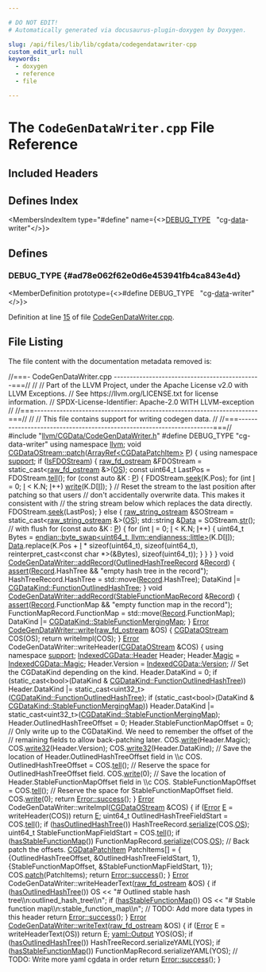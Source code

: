 ```yaml
---

# DO NOT EDIT!
# Automatically generated via docusaurus-plugin-doxygen by Doxygen.

slug: /api/files/lib/lib/cgdata/codegendatawriter-cpp
custom_edit_url: null
keywords:
  - doxygen
  - reference
  - file

---
```





# The `CodeGenDataWriter.cpp` File Reference

<DoxygenPage pluginConfig={pluginConfig}>



## Included Headers

<IncludesList>
<IncludesListItem
  filePath="llvm/CGData/CodeGenDataWriter.h"
  permalink="/docs/api/files/include/include/llvm/include/llvm/cgdata/codegendatawriter-h"
  isLocal="true" />
</IncludesList>

## Defines Index

<MembersIndex>

<MembersIndexItem
  type="#define"
  name={<><a href="#ad78e062f62e0d6e453941fb4ca843e4d">DEBUG&#95;TYPE</a>&nbsp;&nbsp;&nbsp;&quot;cg-<a href="/docs/api/files/lib/lib/codegen/staticdatasplitter-cpp/#ad2fefd8832b4b1ea3dbb1f621063bbff">data</a>-writer&quot;</>}>
</MembersIndexItem>

</MembersIndex>


<SectionDefinition>

## Defines

### DEBUG&#95;TYPE {#ad78e062f62e0d6e453941fb4ca843e4d}

<MemberDefinition
  prototype={<>#define DEBUG&#95;TYPE&nbsp;&nbsp;&nbsp;&quot;cg-<a href="/docs/api/files/lib/lib/codegen/staticdatasplitter-cpp/#ad2fefd8832b4b1ea3dbb1f621063bbff">data</a>-writer&quot;</>}>

Definition at line <a href="#l00015">15</a> of file <a href="/docs/api/files/lib/lib/cgdata/codegendatawriter-cpp">CodeGenDataWriter.cpp</a>.
</MemberDefinition>

</SectionDefinition>

## File Listing

The file content with the documentation metadata removed is:

<ProgramListing>

<Link id="l00001" /><CodeLine lineNumber="1"><span class="doxyHighlightComment">//===- CodeGenDataWriter.cpp ----------------------------------------------===//</span></CodeLine>
<Link id="l00002" /><CodeLine lineNumber="2"><span class="doxyHighlightComment">//</span></CodeLine>
<Link id="l00003" /><CodeLine lineNumber="3"><span class="doxyHighlightComment">// Part of the LLVM Project, under the Apache License v2.0 with LLVM Exceptions.</span></CodeLine>
<Link id="l00004" /><CodeLine lineNumber="4"><span class="doxyHighlightComment">// See https://llvm.org/LICENSE.txt for license information.</span></CodeLine>
<Link id="l00005" /><CodeLine lineNumber="5"><span class="doxyHighlightComment">// SPDX-License-Identifier: Apache-2.0 WITH LLVM-exception</span></CodeLine>
<Link id="l00006" /><CodeLine lineNumber="6"><span class="doxyHighlightComment">//</span></CodeLine>
<Link id="l00007" /><CodeLine lineNumber="7"><span class="doxyHighlightComment">//===----------------------------------------------------------------------===//</span></CodeLine>
<Link id="l00008" /><CodeLine lineNumber="8"><span class="doxyHighlightComment">//</span></CodeLine>
<Link id="l00009" /><CodeLine lineNumber="9"><span class="doxyHighlightComment">// This file contains support for writing codegen data.</span></CodeLine>
<Link id="l00010" /><CodeLine lineNumber="10"><span class="doxyHighlightComment">//</span></CodeLine>
<Link id="l00011" /><CodeLine lineNumber="11"><span class="doxyHighlightComment">//===----------------------------------------------------------------------===//</span></CodeLine>
<Link id="l00012" /><CodeLine lineNumber="12"></CodeLine>
<Link id="l00013" /><CodeLine lineNumber="13"><span class="doxyHighlightPreprocessor">#include &quot;<a href="/docs/api/files/include/include/llvm/include/llvm/cgdata/codegendatawriter-h">llvm/CGData/CodeGenDataWriter.h</a>&quot;</span></CodeLine>
<Link id="l00014" /><CodeLine lineNumber="14"></CodeLine>
<Link id="l00015" /><CodeLine lineNumber="15" lineLink="#ad78e062f62e0d6e453941fb4ca843e4d"><span class="doxyHighlightPreprocessor">#define DEBUG&#95;TYPE &quot;cg-data-writer&quot;</span></CodeLine>
<Link id="l00016" /><CodeLine lineNumber="16"></CodeLine>
<Link id="l00017" /><CodeLine lineNumber="17"><span class="doxyHighlightKeyword">using namespace </span><span class="doxyHighlight"><a href="/docs/api/namespaces/llvm">llvm</a>;</span></CodeLine>
<Link id="l00018" /><CodeLine lineNumber="18"></CodeLine>
<Link id="l00019" /><CodeLine lineNumber="19" lineLink="/docs/api/classes/llvm/cgdataostream/#a1d951f57be86b30e864740019b41f0f2"><span class="doxyHighlightKeywordType">void</span><span class="doxyHighlight"> <a href="/docs/api/classes/llvm/cgdataostream/#a1d951f57be86b30e864740019b41f0f2">CGDataOStream::patch</a>(<a href="/docs/api/classes/llvm/arrayref">ArrayRef&lt;CGDataPatchItem&gt;</a> <a href="/docs/api/files/lib/lib/option/option-cpp/#a04665169063c8ca1f2ea96c27fc7c2b2">P</a>) &#123;</span></CodeLine>
<Link id="l00020" /><CodeLine lineNumber="20"><span class="doxyHighlight">  </span><span class="doxyHighlightKeyword">using namespace </span><span class="doxyHighlight"><a href="/docs/api/namespaces/llvm/support">support</a>;</span></CodeLine>
<Link id="l00021" /><CodeLine lineNumber="21"></CodeLine>
<Link id="l00022" /><CodeLine lineNumber="22"><span class="doxyHighlight">  </span><span class="doxyHighlightKeywordFlow">if</span><span class="doxyHighlight"> (<a href="/docs/api/classes/llvm/cgdataostream/#a72483a6553596bddfb019328f444b3bc">IsFDOStream</a>) &#123;</span></CodeLine>
<Link id="l00023" /><CodeLine lineNumber="23"><span class="doxyHighlight">    <a href="/docs/api/classes/llvm/raw-fd-ostream">raw&#95;fd&#95;ostream</a> &amp;FDOStream = </span><span class="doxyHighlightKeyword">static&#95;cast&lt;</span><span class="doxyHighlight"><a href="/docs/api/classes/llvm/raw-fd-ostream">raw&#95;fd&#95;ostream</a> &amp;</span><span class="doxyHighlightKeyword">&gt;</span><span class="doxyHighlight">(<a href="/docs/api/classes/llvm/cgdataostream/#a4086e20b046922cfd941112ec9b477f9">OS</a>);</span></CodeLine>
<Link id="l00024" /><CodeLine lineNumber="24"><span class="doxyHighlight">    </span><span class="doxyHighlightKeyword">const</span><span class="doxyHighlight"> uint64&#95;t LastPos = FDOStream.<a href="/docs/api/classes/llvm/raw-ostream/#a0f90ad570f71349466844ee9f2d06cd1">tell</a>();</span></CodeLine>
<Link id="l00025" /><CodeLine lineNumber="25"><span class="doxyHighlight">    </span><span class="doxyHighlightKeywordFlow">for</span><span class="doxyHighlight"> (</span><span class="doxyHighlightKeyword">const</span><span class="doxyHighlight"> </span><span class="doxyHighlightKeyword">auto</span><span class="doxyHighlight"> &amp;K : <a href="/docs/api/files/lib/lib/option/option-cpp/#a04665169063c8ca1f2ea96c27fc7c2b2">P</a>) &#123;</span></CodeLine>
<Link id="l00026" /><CodeLine lineNumber="26"><span class="doxyHighlight">      FDOStream.<a href="/docs/api/classes/llvm/raw-fd-ostream/#a9e2a27de71f137279ac47e6edd4abc47">seek</a>(K.Pos);</span></CodeLine>
<Link id="l00027" /><CodeLine lineNumber="27"><span class="doxyHighlight">      </span><span class="doxyHighlightKeywordFlow">for</span><span class="doxyHighlight"> (</span><span class="doxyHighlightKeywordType">int</span><span class="doxyHighlight"> <a href="/docs/api/files/lib/lib/support/md5-cpp/#ac0eafdc9ee161b71e7af98af736952fd">I</a> = 0; <a href="/docs/api/files/lib/lib/support/md5-cpp/#ac0eafdc9ee161b71e7af98af736952fd">I</a> &lt; K.N; <a href="/docs/api/files/lib/lib/support/md5-cpp/#ac0eafdc9ee161b71e7af98af736952fd">I</a>++)</span></CodeLine>
<Link id="l00028" /><CodeLine lineNumber="28"><span class="doxyHighlight">        <a href="/docs/api/classes/llvm/cgdataostream/#af920bf439860b7dbdf037ae84075ede6">write</a>(K.D&#91;<a href="/docs/api/files/lib/lib/support/md5-cpp/#ac0eafdc9ee161b71e7af98af736952fd">I</a>&#93;);</span></CodeLine>
<Link id="l00029" /><CodeLine lineNumber="29"><span class="doxyHighlight">    &#125;</span></CodeLine>
<Link id="l00030" /><CodeLine lineNumber="30"><span class="doxyHighlight">    </span><span class="doxyHighlightComment">// Reset the stream to the last position after patching so that users</span></CodeLine>
<Link id="l00031" /><CodeLine lineNumber="31"><span class="doxyHighlight">    </span><span class="doxyHighlightComment">// don&#39;t accidentally overwrite data. This makes it consistent with</span></CodeLine>
<Link id="l00032" /><CodeLine lineNumber="32"><span class="doxyHighlight">    </span><span class="doxyHighlightComment">// the string stream below which replaces the data directly.</span></CodeLine>
<Link id="l00033" /><CodeLine lineNumber="33"><span class="doxyHighlight">    FDOStream.<a href="/docs/api/classes/llvm/raw-fd-ostream/#a9e2a27de71f137279ac47e6edd4abc47">seek</a>(LastPos);</span></CodeLine>
<Link id="l00034" /><CodeLine lineNumber="34"><span class="doxyHighlight">  &#125; </span><span class="doxyHighlightKeywordFlow">else</span><span class="doxyHighlight"> &#123;</span></CodeLine>
<Link id="l00035" /><CodeLine lineNumber="35"><span class="doxyHighlight">    <a href="/docs/api/classes/llvm/raw-string-ostream">raw&#95;string&#95;ostream</a> &amp;SOStream = </span><span class="doxyHighlightKeyword">static&#95;cast&lt;</span><span class="doxyHighlight"><a href="/docs/api/classes/llvm/raw-string-ostream">raw&#95;string&#95;ostream</a> &amp;</span><span class="doxyHighlightKeyword">&gt;</span><span class="doxyHighlight">(<a href="/docs/api/classes/llvm/cgdataostream/#a4086e20b046922cfd941112ec9b477f9">OS</a>);</span></CodeLine>
<Link id="l00036" /><CodeLine lineNumber="36"><span class="doxyHighlight">    std::string &amp;<a href="/docs/api/namespaces/llvm/#aa20539e89704d20b98b97e9c3feac934">Data</a> = SOStream.<a href="/docs/api/classes/llvm/raw-string-ostream/#a6732e8d3ff8100a662ce73634840b990">str</a>(); </span><span class="doxyHighlightComment">// with flush</span></CodeLine>
<Link id="l00037" /><CodeLine lineNumber="37"><span class="doxyHighlight">    </span><span class="doxyHighlightKeywordFlow">for</span><span class="doxyHighlight"> (</span><span class="doxyHighlightKeyword">const</span><span class="doxyHighlight"> </span><span class="doxyHighlightKeyword">auto</span><span class="doxyHighlight"> &amp;K : <a href="/docs/api/files/lib/lib/option/option-cpp/#a04665169063c8ca1f2ea96c27fc7c2b2">P</a>) &#123;</span></CodeLine>
<Link id="l00038" /><CodeLine lineNumber="38"><span class="doxyHighlight">      </span><span class="doxyHighlightKeywordFlow">for</span><span class="doxyHighlight"> (</span><span class="doxyHighlightKeywordType">int</span><span class="doxyHighlight"> <a href="/docs/api/files/lib/lib/support/md5-cpp/#ac0eafdc9ee161b71e7af98af736952fd">I</a> = 0; <a href="/docs/api/files/lib/lib/support/md5-cpp/#ac0eafdc9ee161b71e7af98af736952fd">I</a> &lt; K.N; <a href="/docs/api/files/lib/lib/support/md5-cpp/#ac0eafdc9ee161b71e7af98af736952fd">I</a>++) &#123;</span></CodeLine>
<Link id="l00039" /><CodeLine lineNumber="39"><span class="doxyHighlight">        uint64&#95;t Bytes =</span></CodeLine>
<Link id="l00040" /><CodeLine lineNumber="40"><span class="doxyHighlight">            <a href="/docs/api/namespaces/llvm/support/endian/#a108ca68c609b3e8c00918a68d26905fa">endian::byte&#95;swap&lt;uint64&#95;t, llvm::endianness::little&gt;</a>(K.D&#91;<a href="/docs/api/files/lib/lib/support/md5-cpp/#ac0eafdc9ee161b71e7af98af736952fd">I</a>&#93;);</span></CodeLine>
<Link id="l00041" /><CodeLine lineNumber="41"><span class="doxyHighlight">        <a href="/docs/api/namespaces/llvm/#aa20539e89704d20b98b97e9c3feac934">Data</a>.replace(K.Pos + <a href="/docs/api/files/lib/lib/support/md5-cpp/#ac0eafdc9ee161b71e7af98af736952fd">I</a> &#42; </span><span class="doxyHighlightKeyword">sizeof</span><span class="doxyHighlight">(uint64&#95;t), </span><span class="doxyHighlightKeyword">sizeof</span><span class="doxyHighlight">(uint64&#95;t),</span></CodeLine>
<Link id="l00042" /><CodeLine lineNumber="42"><span class="doxyHighlight">                     </span><span class="doxyHighlightKeyword">reinterpret&#95;cast&lt;</span><span class="doxyHighlightKeyword">const </span><span class="doxyHighlightKeywordType">char</span><span class="doxyHighlight"> &#42;</span><span class="doxyHighlightKeyword">&gt;</span><span class="doxyHighlight">(&amp;Bytes), </span><span class="doxyHighlightKeyword">sizeof</span><span class="doxyHighlight">(uint64&#95;t));</span></CodeLine>
<Link id="l00043" /><CodeLine lineNumber="43"><span class="doxyHighlight">      &#125;</span></CodeLine>
<Link id="l00044" /><CodeLine lineNumber="44"><span class="doxyHighlight">    &#125;</span></CodeLine>
<Link id="l00045" /><CodeLine lineNumber="45"><span class="doxyHighlight">  &#125;</span></CodeLine>
<Link id="l00046" /><CodeLine lineNumber="46"><span class="doxyHighlight">&#125;</span></CodeLine>
<Link id="l00047" /><CodeLine lineNumber="47"></CodeLine>
<Link id="l00048" /><CodeLine lineNumber="48" lineLink="/docs/api/classes/llvm/codegendatawriter/#ab7cd2c3a4e458cf1daa792cf16a96247"><span class="doxyHighlightKeywordType">void</span><span class="doxyHighlight"> <a href="/docs/api/classes/llvm/codegendatawriter/#ab7cd2c3a4e458cf1daa792cf16a96247">CodeGenDataWriter::addRecord</a>(<a href="/docs/api/structs/llvm/outlinedhashtreerecord">OutlinedHashTreeRecord</a> &amp;<a href="/docs/api/classes/llvm/record">Record</a>) &#123;</span></CodeLine>
<Link id="l00049" /><CodeLine lineNumber="49"><span class="doxyHighlight">  <a href="/docs/api/files/lib/lib/target/lib/target/amdgpu/silowercontrolflow-cpp/#a4868c5d81c5ccc98c47aeab6244346a0">assert</a>(<a href="/docs/api/classes/llvm/record">Record</a>.HashTree &amp;&amp; </span><span class="doxyHighlightStringLiteral">&quot;empty hash tree in the record&quot;</span><span class="doxyHighlight">);</span></CodeLine>
<Link id="l00050" /><CodeLine lineNumber="50"><span class="doxyHighlight">  HashTreeRecord.HashTree = std::move(<a href="/docs/api/classes/llvm/record">Record</a>.HashTree);</span></CodeLine>
<Link id="l00051" /><CodeLine lineNumber="51"></CodeLine>
<Link id="l00052" /><CodeLine lineNumber="52"><span class="doxyHighlight">  DataKind |= <a href="/docs/api/namespaces/llvm/#a0ba893e7dc00f439ef557e79f12e899fae43cdbf8003571786314ee11a4028215">CGDataKind::FunctionOutlinedHashTree</a>;</span></CodeLine>
<Link id="l00053" /><CodeLine lineNumber="53"><span class="doxyHighlight">&#125;</span></CodeLine>
<Link id="l00054" /><CodeLine lineNumber="54"></CodeLine>
<Link id="l00055" /><CodeLine lineNumber="55" lineLink="/docs/api/classes/llvm/codegendatawriter/#a453194093ce41a226868830f3fd2ab42"><span class="doxyHighlightKeywordType">void</span><span class="doxyHighlight"> <a href="/docs/api/classes/llvm/codegendatawriter/#ab7cd2c3a4e458cf1daa792cf16a96247">CodeGenDataWriter::addRecord</a>(<a href="/docs/api/structs/llvm/stablefunctionmaprecord">StableFunctionMapRecord</a> &amp;<a href="/docs/api/classes/llvm/record">Record</a>) &#123;</span></CodeLine>
<Link id="l00056" /><CodeLine lineNumber="56"><span class="doxyHighlight">  <a href="/docs/api/files/lib/lib/target/lib/target/amdgpu/silowercontrolflow-cpp/#a4868c5d81c5ccc98c47aeab6244346a0">assert</a>(<a href="/docs/api/classes/llvm/record">Record</a>.FunctionMap &amp;&amp; </span><span class="doxyHighlightStringLiteral">&quot;empty function map in the record&quot;</span><span class="doxyHighlight">);</span></CodeLine>
<Link id="l00057" /><CodeLine lineNumber="57"><span class="doxyHighlight">  FunctionMapRecord.FunctionMap = std::move(<a href="/docs/api/classes/llvm/record">Record</a>.FunctionMap);</span></CodeLine>
<Link id="l00058" /><CodeLine lineNumber="58"></CodeLine>
<Link id="l00059" /><CodeLine lineNumber="59"><span class="doxyHighlight">  DataKind |= <a href="/docs/api/namespaces/llvm/#a0ba893e7dc00f439ef557e79f12e899fa6c3b28d822d5623f3a00d66057afca55">CGDataKind::StableFunctionMergingMap</a>;</span></CodeLine>
<Link id="l00060" /><CodeLine lineNumber="60"><span class="doxyHighlight">&#125;</span></CodeLine>
<Link id="l00061" /><CodeLine lineNumber="61"></CodeLine>
<Link id="l00062" /><CodeLine lineNumber="62" lineLink="/docs/api/classes/llvm/codegendatawriter/#a861a894f3b8f9ca0f3d32291f45f1ff7"><span class="doxyHighlight"><a href="/docs/api/classes/llvm/error">Error</a> <a href="/docs/api/classes/llvm/codegendatawriter/#a861a894f3b8f9ca0f3d32291f45f1ff7">CodeGenDataWriter::write</a>(<a href="/docs/api/classes/llvm/raw-fd-ostream">raw&#95;fd&#95;ostream</a> &amp;OS) &#123;</span></CodeLine>
<Link id="l00063" /><CodeLine lineNumber="63"><span class="doxyHighlight">  <a href="/docs/api/classes/llvm/cgdataostream">CGDataOStream</a> COS(OS);</span></CodeLine>
<Link id="l00064" /><CodeLine lineNumber="64"><span class="doxyHighlight">  </span><span class="doxyHighlightKeywordFlow">return</span><span class="doxyHighlight"> writeImpl(COS);</span></CodeLine>
<Link id="l00065" /><CodeLine lineNumber="65"><span class="doxyHighlight">&#125;</span></CodeLine>
<Link id="l00066" /><CodeLine lineNumber="66"></CodeLine>
<Link id="l00067" /><CodeLine lineNumber="67"><span class="doxyHighlight"><a href="/docs/api/classes/llvm/error">Error</a> CodeGenDataWriter::writeHeader(<a href="/docs/api/classes/llvm/cgdataostream">CGDataOStream</a> &amp;COS) &#123;</span></CodeLine>
<Link id="l00068" /><CodeLine lineNumber="68"><span class="doxyHighlight">  </span><span class="doxyHighlightKeyword">using namespace </span><span class="doxyHighlight"><a href="/docs/api/namespaces/llvm/support">support</a>;</span></CodeLine>
<Link id="l00069" /><CodeLine lineNumber="69"><span class="doxyHighlight">  <a href="/docs/api/structs/llvm/indexedcgdata/header">IndexedCGData::Header</a> Header;</span></CodeLine>
<Link id="l00070" /><CodeLine lineNumber="70"><span class="doxyHighlight">  Header.<a href="/docs/api/structs/llvm/indexedcgdata/header/#af6c036ffe51bb0404f4c017d7d6e953e">Magic</a> = <a href="/docs/api/namespaces/llvm/indexedcgdata/#a99d1c995c72c1e988f3d595dfd043522">IndexedCGData::Magic</a>;</span></CodeLine>
<Link id="l00071" /><CodeLine lineNumber="71"><span class="doxyHighlight">  Header.Version = <a href="/docs/api/namespaces/llvm/indexedcgdata/#a2daacc0d8c5464539b56a1c78049a1bc">IndexedCGData::Version</a>;</span></CodeLine>
<Link id="l00072" /><CodeLine lineNumber="72"></CodeLine>
<Link id="l00073" /><CodeLine lineNumber="73"><span class="doxyHighlight">  </span><span class="doxyHighlightComment">// Set the CGDataKind depending on the kind.</span></CodeLine>
<Link id="l00074" /><CodeLine lineNumber="74"><span class="doxyHighlight">  Header.DataKind = 0;</span></CodeLine>
<Link id="l00075" /><CodeLine lineNumber="75"><span class="doxyHighlight">  </span><span class="doxyHighlightKeywordFlow">if</span><span class="doxyHighlight"> (</span><span class="doxyHighlightKeyword">static&#95;cast&lt;</span><span class="doxyHighlightKeywordType">bool</span><span class="doxyHighlightKeyword">&gt;</span><span class="doxyHighlight">(DataKind &amp; <a href="/docs/api/namespaces/llvm/#a0ba893e7dc00f439ef557e79f12e899fae43cdbf8003571786314ee11a4028215">CGDataKind::FunctionOutlinedHashTree</a>))</span></CodeLine>
<Link id="l00076" /><CodeLine lineNumber="76"><span class="doxyHighlight">    Header.DataKind |=</span></CodeLine>
<Link id="l00077" /><CodeLine lineNumber="77"><span class="doxyHighlight">        </span><span class="doxyHighlightKeyword">static&#95;cast&lt;</span><span class="doxyHighlight">uint32&#95;t</span><span class="doxyHighlightKeyword">&gt;</span><span class="doxyHighlight">(<a href="/docs/api/namespaces/llvm/#a0ba893e7dc00f439ef557e79f12e899fae43cdbf8003571786314ee11a4028215">CGDataKind::FunctionOutlinedHashTree</a>);</span></CodeLine>
<Link id="l00078" /><CodeLine lineNumber="78"><span class="doxyHighlight">  </span><span class="doxyHighlightKeywordFlow">if</span><span class="doxyHighlight"> (</span><span class="doxyHighlightKeyword">static&#95;cast&lt;</span><span class="doxyHighlightKeywordType">bool</span><span class="doxyHighlightKeyword">&gt;</span><span class="doxyHighlight">(DataKind &amp; <a href="/docs/api/namespaces/llvm/#a0ba893e7dc00f439ef557e79f12e899fa6c3b28d822d5623f3a00d66057afca55">CGDataKind::StableFunctionMergingMap</a>))</span></CodeLine>
<Link id="l00079" /><CodeLine lineNumber="79"><span class="doxyHighlight">    Header.DataKind |=</span></CodeLine>
<Link id="l00080" /><CodeLine lineNumber="80"><span class="doxyHighlight">        </span><span class="doxyHighlightKeyword">static&#95;cast&lt;</span><span class="doxyHighlight">uint32&#95;t</span><span class="doxyHighlightKeyword">&gt;</span><span class="doxyHighlight">(<a href="/docs/api/namespaces/llvm/#a0ba893e7dc00f439ef557e79f12e899fa6c3b28d822d5623f3a00d66057afca55">CGDataKind::StableFunctionMergingMap</a>);</span></CodeLine>
<Link id="l00081" /><CodeLine lineNumber="81"><span class="doxyHighlight">  Header.OutlinedHashTreeOffset = 0;</span></CodeLine>
<Link id="l00082" /><CodeLine lineNumber="82"><span class="doxyHighlight">  Header.StableFunctionMapOffset = 0;</span></CodeLine>
<Link id="l00083" /><CodeLine lineNumber="83"></CodeLine>
<Link id="l00084" /><CodeLine lineNumber="84"><span class="doxyHighlight">  </span><span class="doxyHighlightComment">// Only write up to the CGDataKind. We need to remember the offset of the</span></CodeLine>
<Link id="l00085" /><CodeLine lineNumber="85"><span class="doxyHighlight">  </span><span class="doxyHighlightComment">// remaining fields to allow back-patching later.</span></CodeLine>
<Link id="l00086" /><CodeLine lineNumber="86"><span class="doxyHighlight">  COS.<a href="/docs/api/classes/llvm/cgdataostream/#af920bf439860b7dbdf037ae84075ede6">write</a>(Header.Magic);</span></CodeLine>
<Link id="l00087" /><CodeLine lineNumber="87"><span class="doxyHighlight">  COS.<a href="/docs/api/classes/llvm/cgdataostream/#a495476987ad63f254e6577388f31d756">write32</a>(Header.Version);</span></CodeLine>
<Link id="l00088" /><CodeLine lineNumber="88"><span class="doxyHighlight">  COS.<a href="/docs/api/classes/llvm/cgdataostream/#a495476987ad63f254e6577388f31d756">write32</a>(Header.DataKind);</span></CodeLine>
<Link id="l00089" /><CodeLine lineNumber="89"></CodeLine>
<Link id="l00090" /><CodeLine lineNumber="90"><span class="doxyHighlight">  </span><span class="doxyHighlightComment">// Save the location of Header.OutlinedHashTreeOffset field in \\c COS.</span></CodeLine>
<Link id="l00091" /><CodeLine lineNumber="91"><span class="doxyHighlight">  OutlinedHashTreeOffset = COS.<a href="/docs/api/classes/llvm/cgdataostream/#a5e40cc7402cdee8ade71e4b6c49a46b5">tell</a>();</span></CodeLine>
<Link id="l00092" /><CodeLine lineNumber="92"></CodeLine>
<Link id="l00093" /><CodeLine lineNumber="93"><span class="doxyHighlight">  </span><span class="doxyHighlightComment">// Reserve the space for OutlinedHashTreeOffset field.</span></CodeLine>
<Link id="l00094" /><CodeLine lineNumber="94"><span class="doxyHighlight">  COS.<a href="/docs/api/classes/llvm/cgdataostream/#af920bf439860b7dbdf037ae84075ede6">write</a>(0);</span></CodeLine>
<Link id="l00095" /><CodeLine lineNumber="95"></CodeLine>
<Link id="l00096" /><CodeLine lineNumber="96"><span class="doxyHighlight">  </span><span class="doxyHighlightComment">// Save the location of Header.StableFunctionMapOffset field in \\c COS.</span></CodeLine>
<Link id="l00097" /><CodeLine lineNumber="97"><span class="doxyHighlight">  StableFunctionMapOffset = COS.<a href="/docs/api/classes/llvm/cgdataostream/#a5e40cc7402cdee8ade71e4b6c49a46b5">tell</a>();</span></CodeLine>
<Link id="l00098" /><CodeLine lineNumber="98"></CodeLine>
<Link id="l00099" /><CodeLine lineNumber="99"><span class="doxyHighlight">  </span><span class="doxyHighlightComment">// Reserve the space for StableFunctionMapOffset field.</span></CodeLine>
<Link id="l00100" /><CodeLine lineNumber="100"><span class="doxyHighlight">  COS.<a href="/docs/api/classes/llvm/cgdataostream/#af920bf439860b7dbdf037ae84075ede6">write</a>(0);</span></CodeLine>
<Link id="l00101" /><CodeLine lineNumber="101"></CodeLine>
<Link id="l00102" /><CodeLine lineNumber="102"><span class="doxyHighlight">  </span><span class="doxyHighlightKeywordFlow">return</span><span class="doxyHighlight"> <a href="/docs/api/classes/llvm/error/#a4dfd0813c3d0e0a30439b5a3e9196b59">Error::success</a>();</span></CodeLine>
<Link id="l00103" /><CodeLine lineNumber="103"><span class="doxyHighlight">&#125;</span></CodeLine>
<Link id="l00104" /><CodeLine lineNumber="104"></CodeLine>
<Link id="l00105" /><CodeLine lineNumber="105"><span class="doxyHighlight"><a href="/docs/api/classes/llvm/error">Error</a> CodeGenDataWriter::writeImpl(<a href="/docs/api/classes/llvm/cgdataostream">CGDataOStream</a> &amp;COS) &#123;</span></CodeLine>
<Link id="l00106" /><CodeLine lineNumber="106"><span class="doxyHighlight">  </span><span class="doxyHighlightKeywordFlow">if</span><span class="doxyHighlight"> (<a href="/docs/api/classes/llvm/error">Error</a> <a href="/docs/api/files/lib/lib/ir/builtingcs-cpp/#abb2b3a60ccc38a28239e19a1646e0c8a">E</a> = writeHeader(COS))</span></CodeLine>
<Link id="l00107" /><CodeLine lineNumber="107"><span class="doxyHighlight">    </span><span class="doxyHighlightKeywordFlow">return</span><span class="doxyHighlight"> <a href="/docs/api/files/lib/lib/ir/builtingcs-cpp/#abb2b3a60ccc38a28239e19a1646e0c8a">E</a>;</span></CodeLine>
<Link id="l00108" /><CodeLine lineNumber="108"></CodeLine>
<Link id="l00109" /><CodeLine lineNumber="109"><span class="doxyHighlight">  uint64&#95;t OutlinedHashTreeFieldStart = COS.<a href="/docs/api/classes/llvm/cgdataostream/#a5e40cc7402cdee8ade71e4b6c49a46b5">tell</a>();</span></CodeLine>
<Link id="l00110" /><CodeLine lineNumber="110"><span class="doxyHighlight">  </span><span class="doxyHighlightKeywordFlow">if</span><span class="doxyHighlight"> (<a href="/docs/api/classes/llvm/codegendatawriter/#a98b7117046da2a30638d36e231346b96">hasOutlinedHashTree</a>())</span></CodeLine>
<Link id="l00111" /><CodeLine lineNumber="111"><span class="doxyHighlight">    HashTreeRecord.<a href="/docs/api/structs/llvm/outlinedhashtreerecord/#a74ae6e240a1760c68a807fd885606fe6">serialize</a>(COS.<a href="/docs/api/classes/llvm/cgdataostream/#a4086e20b046922cfd941112ec9b477f9">OS</a>);</span></CodeLine>
<Link id="l00112" /><CodeLine lineNumber="112"><span class="doxyHighlight">  uint64&#95;t StableFunctionMapFieldStart = COS.<a href="/docs/api/classes/llvm/cgdataostream/#a5e40cc7402cdee8ade71e4b6c49a46b5">tell</a>();</span></CodeLine>
<Link id="l00113" /><CodeLine lineNumber="113"><span class="doxyHighlight">  </span><span class="doxyHighlightKeywordFlow">if</span><span class="doxyHighlight"> (<a href="/docs/api/classes/llvm/codegendatawriter/#a9ba521ca543b95c7bb9cfddc8b101ca2">hasStableFunctionMap</a>())</span></CodeLine>
<Link id="l00114" /><CodeLine lineNumber="114"><span class="doxyHighlight">    FunctionMapRecord.<a href="/docs/api/structs/llvm/stablefunctionmaprecord/#aa6d6f1cad87cc3ed7f87784dd9ddff0f">serialize</a>(COS.<a href="/docs/api/classes/llvm/cgdataostream/#a4086e20b046922cfd941112ec9b477f9">OS</a>);</span></CodeLine>
<Link id="l00115" /><CodeLine lineNumber="115"></CodeLine>
<Link id="l00116" /><CodeLine lineNumber="116"><span class="doxyHighlight">  </span><span class="doxyHighlightComment">// Back patch the offsets.</span></CodeLine>
<Link id="l00117" /><CodeLine lineNumber="117"><span class="doxyHighlight">  <a href="/docs/api/structs/llvm/cgdatapatchitem">CGDataPatchItem</a> PatchItems&#91;&#93; = &#123;</span></CodeLine>
<Link id="l00118" /><CodeLine lineNumber="118"><span class="doxyHighlight">      &#123;OutlinedHashTreeOffset, &amp;OutlinedHashTreeFieldStart, 1&#125;,</span></CodeLine>
<Link id="l00119" /><CodeLine lineNumber="119"><span class="doxyHighlight">      &#123;StableFunctionMapOffset, &amp;StableFunctionMapFieldStart, 1&#125;&#125;;</span></CodeLine>
<Link id="l00120" /><CodeLine lineNumber="120"><span class="doxyHighlight">  COS.<a href="/docs/api/classes/llvm/cgdataostream/#a1d951f57be86b30e864740019b41f0f2">patch</a>(PatchItems);</span></CodeLine>
<Link id="l00121" /><CodeLine lineNumber="121"></CodeLine>
<Link id="l00122" /><CodeLine lineNumber="122"><span class="doxyHighlight">  </span><span class="doxyHighlightKeywordFlow">return</span><span class="doxyHighlight"> <a href="/docs/api/classes/llvm/error/#a4dfd0813c3d0e0a30439b5a3e9196b59">Error::success</a>();</span></CodeLine>
<Link id="l00123" /><CodeLine lineNumber="123"><span class="doxyHighlight">&#125;</span></CodeLine>
<Link id="l00124" /><CodeLine lineNumber="124"></CodeLine>
<Link id="l00125" /><CodeLine lineNumber="125"><span class="doxyHighlight"><a href="/docs/api/classes/llvm/error">Error</a> CodeGenDataWriter::writeHeaderText(<a href="/docs/api/classes/llvm/raw-fd-ostream">raw&#95;fd&#95;ostream</a> &amp;OS) &#123;</span></CodeLine>
<Link id="l00126" /><CodeLine lineNumber="126"><span class="doxyHighlight">  </span><span class="doxyHighlightKeywordFlow">if</span><span class="doxyHighlight"> (<a href="/docs/api/classes/llvm/codegendatawriter/#a98b7117046da2a30638d36e231346b96">hasOutlinedHashTree</a>())</span></CodeLine>
<Link id="l00127" /><CodeLine lineNumber="127"><span class="doxyHighlight">    OS &lt;&lt; </span><span class="doxyHighlightStringLiteral">&quot;# Outlined stable hash tree\\n:outlined&#95;hash&#95;tree\\n&quot;</span><span class="doxyHighlight">;</span></CodeLine>
<Link id="l00128" /><CodeLine lineNumber="128"></CodeLine>
<Link id="l00129" /><CodeLine lineNumber="129"><span class="doxyHighlight">  </span><span class="doxyHighlightKeywordFlow">if</span><span class="doxyHighlight"> (<a href="/docs/api/classes/llvm/codegendatawriter/#a9ba521ca543b95c7bb9cfddc8b101ca2">hasStableFunctionMap</a>())</span></CodeLine>
<Link id="l00130" /><CodeLine lineNumber="130"><span class="doxyHighlight">    OS &lt;&lt; </span><span class="doxyHighlightStringLiteral">&quot;# Stable function map\\n:stable&#95;function&#95;map\\n&quot;</span><span class="doxyHighlight">;</span></CodeLine>
<Link id="l00131" /><CodeLine lineNumber="131"></CodeLine>
<Link id="l00132" /><CodeLine lineNumber="132"><span class="doxyHighlight">  </span><span class="doxyHighlightComment">// TODO: Add more data types in this header</span></CodeLine>
<Link id="l00133" /><CodeLine lineNumber="133"></CodeLine>
<Link id="l00134" /><CodeLine lineNumber="134"><span class="doxyHighlight">  </span><span class="doxyHighlightKeywordFlow">return</span><span class="doxyHighlight"> <a href="/docs/api/classes/llvm/error/#a4dfd0813c3d0e0a30439b5a3e9196b59">Error::success</a>();</span></CodeLine>
<Link id="l00135" /><CodeLine lineNumber="135"><span class="doxyHighlight">&#125;</span></CodeLine>
<Link id="l00136" /><CodeLine lineNumber="136"></CodeLine>
<Link id="l00137" /><CodeLine lineNumber="137" lineLink="/docs/api/classes/llvm/codegendatawriter/#a3d66364f052981f528220d5580ad012f"><span class="doxyHighlight"><a href="/docs/api/classes/llvm/error">Error</a> <a href="/docs/api/classes/llvm/codegendatawriter/#a3d66364f052981f528220d5580ad012f">CodeGenDataWriter::writeText</a>(<a href="/docs/api/classes/llvm/raw-fd-ostream">raw&#95;fd&#95;ostream</a> &amp;OS) &#123;</span></CodeLine>
<Link id="l00138" /><CodeLine lineNumber="138"><span class="doxyHighlight">  </span><span class="doxyHighlightKeywordFlow">if</span><span class="doxyHighlight"> (<a href="/docs/api/classes/llvm/error">Error</a> E = writeHeaderText(OS))</span></CodeLine>
<Link id="l00139" /><CodeLine lineNumber="139"><span class="doxyHighlight">    </span><span class="doxyHighlightKeywordFlow">return</span><span class="doxyHighlight"> E;</span></CodeLine>
<Link id="l00140" /><CodeLine lineNumber="140"></CodeLine>
<Link id="l00141" /><CodeLine lineNumber="141"><span class="doxyHighlight">  <a href="/docs/api/classes/llvm/yaml/output">yaml::Output</a> YOS(OS);</span></CodeLine>
<Link id="l00142" /><CodeLine lineNumber="142"><span class="doxyHighlight">  </span><span class="doxyHighlightKeywordFlow">if</span><span class="doxyHighlight"> (<a href="/docs/api/classes/llvm/codegendatawriter/#a98b7117046da2a30638d36e231346b96">hasOutlinedHashTree</a>())</span></CodeLine>
<Link id="l00143" /><CodeLine lineNumber="143"><span class="doxyHighlight">    HashTreeRecord.serializeYAML(YOS);</span></CodeLine>
<Link id="l00144" /><CodeLine lineNumber="144"></CodeLine>
<Link id="l00145" /><CodeLine lineNumber="145"><span class="doxyHighlight">  </span><span class="doxyHighlightKeywordFlow">if</span><span class="doxyHighlight"> (<a href="/docs/api/classes/llvm/codegendatawriter/#a9ba521ca543b95c7bb9cfddc8b101ca2">hasStableFunctionMap</a>())</span></CodeLine>
<Link id="l00146" /><CodeLine lineNumber="146"><span class="doxyHighlight">    FunctionMapRecord.serializeYAML(YOS);</span></CodeLine>
<Link id="l00147" /><CodeLine lineNumber="147"></CodeLine>
<Link id="l00148" /><CodeLine lineNumber="148"><span class="doxyHighlight">  </span><span class="doxyHighlightComment">// TODO: Write more yaml cgdata in order</span></CodeLine>
<Link id="l00149" /><CodeLine lineNumber="149"></CodeLine>
<Link id="l00150" /><CodeLine lineNumber="150"><span class="doxyHighlight">  </span><span class="doxyHighlightKeywordFlow">return</span><span class="doxyHighlight"> <a href="/docs/api/classes/llvm/error/#a4dfd0813c3d0e0a30439b5a3e9196b59">Error::success</a>();</span></CodeLine>
<Link id="l00151" /><CodeLine lineNumber="151"><span class="doxyHighlight">&#125;</span></CodeLine>

</ProgramListing>


</DoxygenPage>
